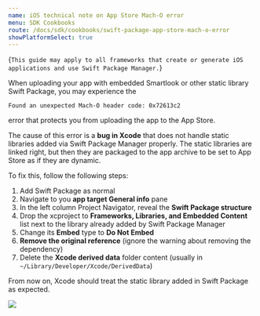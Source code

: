 ```yaml
---
name: iOS technical note on App Store Mach-O error
menu: SDK Cookbooks
route: /docs/sdk/cookbooks/swift-package-app-store-mach-o-error
showPlatformSelect: true
---
```



<Title>iOS technical note: On “Found an unexpected Mach-O header code: 0x72613c2” App Store upload error</Title>

<TextBlock kind="important">{`
This guide may apply to all frameworks that create or generate iOS applications and use Swift Package Manager.
`}</TextBlock>

When uploading your app with embedded Smartlook or other static library Swift Package, you may experience the

`Found an unexpected Mach-O header code: 0x72613c2`

error that protects you from uploading the app to the App Store.

The cause of this error is a **bug in Xcode** that does not handle static libraries added via Swift Package Manager properly. The static libraries are linked right, but then they are packaged to the app archive to be set to App Store as if they are dynamic.

To fix this, follow the following steps:

1. Add Swift Package as normal
2. Navigate to you **app target General info** pane
3. In the left column Project Navigator, reveal the **Swift Package structure**
4. Drop the xcproject to **Frameworks, Libraries, and Embedded Content** list next to the library already added by Swift Package Manager
5. Change its **Embed** type to **Do Not Embed**
6. **Remove the original reference** (ignore the warning about removing the dependency)
7. Delete the **Xcode derived data** folder content (usually in `~/Library/Developer/Xcode/DerivedData`)

From now on, Xcode should treat the static library added in Swift Package as expected.

<img src={xcode_binary_swift_package_error_workaround} />
